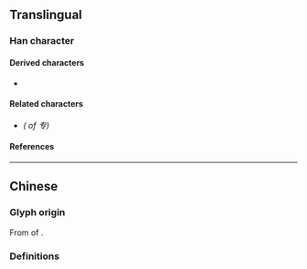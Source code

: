 {{character info/new}}
==Translingual==
{{stroke order}}
{{Han simplified forms|專|専|专}}

===Han character===
{{Han char|rn=1|rad=一|as=03|sn=4|four=|canj=QNI|ids=⿻二⿱ㄣ丶}}

====Derived characters====
* {{l|mul|[[传]], [[𫭞]], [[抟]], [[𬇘]], [[䌸]], [[䏝]], [[𣏢]], [[转]], [[砖]], [[𫁟]], [[𬦆]], [[𫚋]], [[𫑘]]}}

====Related characters====
* {{l|mul|[[專]]}} ''({{w|Traditional Chinese|Traditional form}} of 专)''

====References====
{{Han ref|kx=0077.061|hdz=10010.050|uh=4E13}}

----

==Chinese==

===Glyph origin===
From {{w|cursive script (East Asia)|cursive script}} of {{l|zh|專}}.

===Definitions===
{{zh-see|專}}